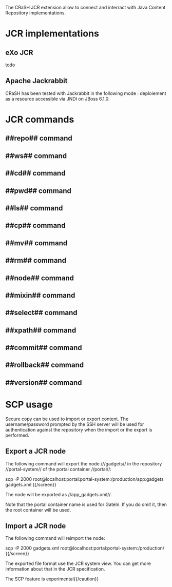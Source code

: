 The CRaSH JCR extension allow to connect and interract with Java Content Repository implementations.

= JCR implementations =

== eXo JCR ==

todo

== Apache Jackrabbit ==

CRaSH has been tested with Jackrabbit in the following mode : deploiement as a resource accessible via JNDI on JBoss 6.1.0.


= JCR commands =

== ##repo## command ==
{{include document="repo.wiki" /}}

== ##ws## command ==
{{include document="ws.wiki" /}}

== ##cd## command ==
{{include document="cd.wiki" /}}

== ##pwd## command ==
{{include document="pwd.wiki" /}}

== ##ls## command ==
{{include document="ls.wiki" /}}

== ##cp## command ==
{{include document="cp.wiki" /}}

== ##mv## command ==
{{include document="mv.wiki" /}}

== ##rm## command ==
{{include document="rm.wiki" /}}

== ##node## command ==
{{include document="node.wiki" /}}

== ##mixin## command ==
{{include document="mixin.wiki" /}}

== ##select## command ==
{{include document="select.wiki" /}}

== ##xpath## command ==
{{include document="xpath.wiki" /}}

== ##commit## command ==
{{include document="commit.wiki" /}}

== ##rollback## command ==
{{include document="rollback.wiki" /}}

== ##version## command ==
{{include document="version.wiki" /}}

= SCP usage =

Secure copy can be used to import or export content. The username/password prompted by the SSH server will be used
for authentication against the repository when the import or the export is performed.

== Export a JCR node ==

The following command will export the node ///gadgets// in the repository //portal-system//
of the portal container //portal//:

{{screen}}
scp -P 2000 root@localhost:portal:portal-system:/production/app:gadgets gadgets.xml
{{/screen}}

The node will be exported as //app_gadgets.xml//.

Note that the portal container name is used for GateIn. If you do omit it, then the root container will be used.

== Import a JCR node ==

The following command will reimport the node:

{{screen}}
scp -P 2000 gadgets.xml root@localhost:portal:portal-system:/production/
{{/screen}}

The exported file format use the JCR system view. You can get more information about that in the JCR specification.

{{caution}}The SCP feature is experimental{{/caution}}
